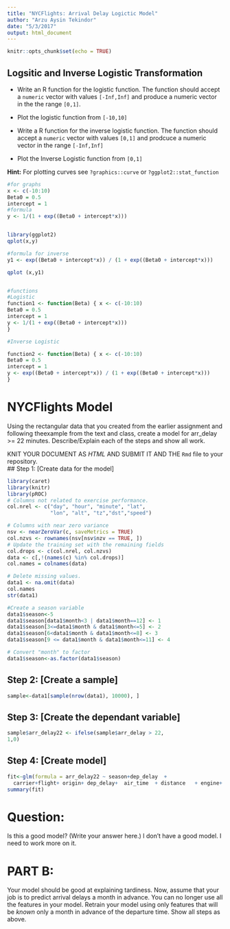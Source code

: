 ```yaml
---
title: "NYCFlights: Arrival Delay Logictic Model"
author: "Arzu Aysin Tekindor"
date: "5/3/2017"
output: html_document
---
```


```r
knitr::opts_chunk$set(echo = TRUE)
```


## Logsitic and Inverse Logistic Transformation 

- Write an R function for the logistic function. The function should accept a `numeric` vector with values `[-Inf,Inf]` and produce a numeric vector in the the range `[0,1]`.

- Plot the logistic function from  `[-10,10]`

- Write a R function for the inverse logistic function. The function should accept a `numeric` vector with values `[0,1]` and prodcuce a numeric vector in the range `[-Inf,Inf]`

- Plot the Inverse Logistic function from `[0,1]`


**Hint:** For plotting curves see `?graphics::curve` or `?ggplot2::stat_function`

```r
#for graphs
x <- c(-10:10)
Beta0 = 0.5
intercept = 1
#formula
y <- 1/(1 + exp((Beta0 + intercept*x)))


library(ggplot2)
qplot(x,y)

#formula for inverse
y1 <- exp((Beta0 + intercept*x)) / (1 + exp((Beta0 + intercept*x)))

qplot (x,y1)


#functions
#Logistic
function1 <- function(Beta) { x <- c(-10:10)
Beta0 = 0.5
intercept = 1
y <- 1/(1 + exp((Beta0 + intercept*x)))
}

#Inverse Logistic

function2 <- function(Beta) { x <- c(-10:10)
Beta0 = 0.5
intercept = 1
y <- exp((Beta0 + intercept*x)) / (1 + exp((Beta0 + intercept*x)))
}
```


# NYCFlights Model

Using the rectangular data that you created from the earlier assignment and following theexample from the text and class, create a model for arr_delay >= 22 minutes. Describe/Explain each of the steps and show all work.

KNIT YOUR DOCUMENT AS *HTML* AND SUBMIT IT AND THE `Rmd` file to your repository.   
## Step 1: [Create data for the model] 
```r

library(caret)
library(knitr)
library(pROC)
# Columns not related to exercise performance.
col.nrel <- c("day", "hour", "minute", "lat", 
              "lon", "alt", "tz","dst","speed")

# Columns with near zero variance
nsv <- nearZeroVar(c, saveMetrics = TRUE)
col.nzvs <- rownames(nsv[nsv$nzv == TRUE, ])
# Update the training set with the remaining fields
col.drops <- c(col.nrel, col.nzvs)
data <- c[,!(names(c) %in% col.drops)]
col.names = colnames(data)

# Delete missing values.
data1 <- na.omit(data)
col.names
str(data1)

#Create a season variable
data1$season<-5
data1$season[data1$month<3 | data1$month==12] <- 1
data1$season[3<=data1$month & data1$month<=5] <- 2
data1$season[6<data1$month & data1$month<=8] <- 3
data1$season[9 <= data1$month & data1$month<=11] <- 4

# Convert "month" to factor
data1$season<-as.factor(data1$season)

```

## Step 2: [Create a sample] 
```r

sample<-data1[sample(nrow(data1), 10000), ]


```


## Step 3: [Create the dependant variable] 
```r
sample$arr_delay22 <- ifelse(sample$arr_delay > 22,
1,0)
```
## Step 4: [Create model] 
```r
fit<-glm(formula = arr_delay22 ~ season+dep_delay  +  
  carrier+flight+ origin+ dep_delay+  air_time  + distance   + engine+ seats, family = binomial(link = "logit"),  data = sample)
summary(fit)
```

# Question:

Is this a good model?  (Write your answer here.)
I don't have a good model. I need to work more on it. 

# PART B:

Your model should be good at explaining tardiness. Now, assume that your job is to predict arrival delays a month in advance. You can no longer use all the features in your model. Retrain your model using only features that will be *known* only a month in advance of the departure time.  Show all steps as above.
